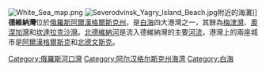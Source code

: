 [[File:White_Sea_map.png|thumb]]
[[File:Severodvinsk_Yagry_Island_Beach.jpg|thumb]]附近的海灘]]
'''德維納灣'''位於[[俄羅斯|俄羅斯]][[阿爾漢格爾斯克州|阿爾漢格爾斯克州]]，是[[白海|白海]]四大港灣之一，其餘為[[梅津灣|梅津灣]]、[[奧涅加灣|奧涅加灣]]和[[坎達拉克沙灣|坎達拉克沙灣]]。[[北德維納河|北德維納河]]是流入德維納灣的主要[[河流|河流]]，港灣上的兩座城市是[[阿爾漢格爾斯克|阿爾漢格爾斯克]]和[[北德文斯克|北德文斯克]]。

{{coord|65|00|N|39|13|E|scale:3000000_source:frwiki|display=title}}
{{Authority control}}
{{Russia-geo-stub}}
[[Category:俄羅斯河口灣|Category:俄羅斯河口灣]]
[[Category:阿尔汉格尔斯克州海湾|Category:阿尔汉格尔斯克州海湾]]
[[Category:白海|Category:白海]]